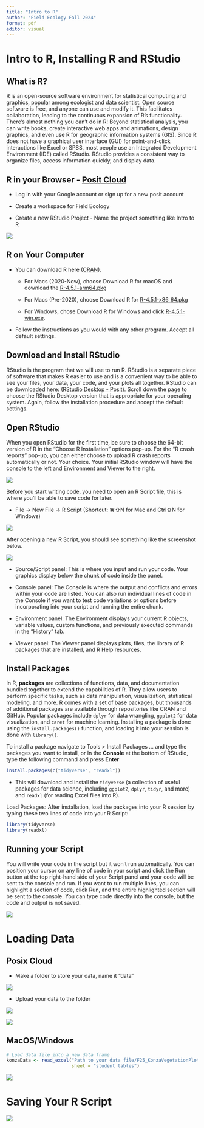 ```yaml
---
title: "Intro to R"
author: "Field Ecology Fall 2024"
format: pdf
editor: visual
---
```


# Intro to R, Installing R and RStudio

## What is R?

R is an open-source software environment for statistical computing and graphics, popular among ecologist and data scientist. Open source software is free, and anyone can use and modify it. This facilitates collaboration, leading to the continuous expansion of R's functionality. There's almost nothing you can't do in R! Beyond statistical analysis, you can write books, create interactive web apps and animations, design graphics, and even use R for geographic information systems (GIS). Since R does not have a graphical user interface (GUI) for point-and-click interactions like Excel or SPSS, most people use an Integrated Development Environment (IDE) called RStudio. RStudio provides a consistent way to organize files, access information quickly, and display data.

## R in your Browser - [Posit Cloud](https://posit.cloud/)

-   Log in with your Google account or sign up for a new posit account

-   Create a workspace for Field Ecology

-   Create a new RStudio Project - Name the project something like Intro to R

![](images/SCR-20250818-pdwm.png)

## R on Your Computer

-   You can download R here ([CRAN](https://cran.r-project.org/)).

    -   For Macs (2020-Now), choose Download R for macOS and download the [R-4.5.1-arm64.pkg](https://cran.r-project.org/bin/macosx/big-sur-arm64/base/R-4.5.1-arm64.pkg)

    -   For Macs (Pre-2020), choose Download R for [R-4.5.1-x86_64.pkg](https://cran.r-project.org/bin/macosx/big-sur-x86_64/base/R-4.5.1-x86_64.pkg)

    -   For Windows, chose Download R for Windows and click [R-4.5.1-win.exe](https://cran.r-project.org/bin/windows/base/R-4.5.1-win.exe).

-   Follow the instructions as you would with any other program. Accept all default settings.

## Download and Install RStudio

RStudio is the program that we will use to run R. RStudio is a separate piece of software that makes R easier to use and is a convenient way to be able to see your files, your data, your code, and your plots all together. RStudio can be downloaded here: ([RStudio Desktop - Posit](https://posit.co/download/rstudio-desktop/)). Scroll down the page to choose the RStudio Desktop version that is appropriate for your operating system. Again, follow the installation procedure and accept the default settings.

## Open RStudio

When you open RStudio for the first time, be sure to choose the 64-bit version of R in the “Choose R Installation” options pop-up. For the “R crash reports” pop-up, you can either choose to upload R crash reports automatically or not. Your choice. Your initial RStudio window will have the console to the left and Environment and Viewer to the right.

![](images/SCR-20250818-llwf.png){fig-align="center"}

Before you start writing code, you need to open an R Script file, this is where you'll be able to save code for later.

-   File -\> New File -\> R Script (Shortcut: ⌘⇧N for Mac and Ctrl⇧N for Windows)

![](images/SCR-20250818-llyo.png)

After opening a new R Script, you should see something like the screenshot below.

![](images/SCR-20250818-lmab-01.png)

-   Source/Script panel: This is where you input and run your code. Your graphics display below the chunk of code inside the panel.

-   Console panel: The Console is where the output and conflicts and errors within your code are listed. You can also run individual lines of code in the Console if you want to test code variations or options before incorporating into your script and running the entire chunk.

-   Environment panel: The Environment displays your current R objects, variable values, custom functions, and previously executed commands in the “History” tab.

-   Viewer panel: The Viewer panel displays plots, files, the library of R packages that are installed, and R Help resources.

## Install Packages

In R, **packages** are collections of functions, data, and documentation bundled together to extend the capabilities of R. They allow users to perform specific tasks, such as data manipulation, visualization, statistical modeling, and more. R comes with a set of base packages, but thousands of additional packages are available through repositories like CRAN and GitHub. Popular packages include `dplyr` for data wrangling, `ggplot2` for data visualization, and `caret` for machine learning. Installing a package is done using the `install.packages()` function, and loading it into your session is done with `library()`.

To install a package navigate to Tools \> Install Packages ... and type the packages you want to install, or In the **Console** at the bottom of RStudio, type the following command and press **Enter**

``` r
install.packages(c("tidyverse", "readxl"))
```

-   This will download and install the `tidyverse` (a collection of useful packages for data science, including `ggplot2`, `dplyr`, `tidyr`, and more) and `readxl` (for reading Excel files into R).

Load Packages: After installation, load the packages into your R session by typing these two lines of code into your R Script:

``` r
library(tidyverse)
library(readxl)
```

## Running your Script

You will write your code in the script but it won’t run automatically. You can position your cursor on any line of code in your script and click the Run button at the top right-hand side of your Script panel and your code will be sent to the console and run. If you want to run multiple lines, you can highlight a section of code, click Run, and the entire highlighted section will be sent to the console. You can type code directly into the console, but the code and output is not saved.

![](images/SCR-20250818-mbfk-2.png)

# Loading Data

## Posix Cloud

-   Make a folder to store your data, name it "data"

![](images/newfolder.png)

-   Upload your data to the folder

![](images/SCR-20250818-pqnf.png)

![](images/SCR-20250818-prbq.png)

## MacOS/Windows

``` r
# Load data file into a new data frame
konzaData <- read_excel("Path to your data file/F25_KonzaVegetationPlotData.xlsx",
                        sheet = "student tables")
```

![](images/SCR-20250818-qasq.png)

# Saving Your R Script

![](images/SCR-20250818-pvyt.png)
